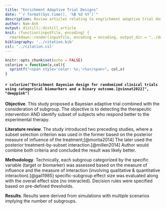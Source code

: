 ```yaml
---
title: "Enrichment Adaptive Trial Designs"
date: "`r format(Sys.time(), '%B %d %Y')`"
description: Review articles relating to engrichment adaptive trial design (ideally using Bayesian framework).
author: Nam-Anh
output: distill::distill_article
knit: (function(inputFile, encoding) {
  rmarkdown::render(inputFile, encoding = encoding, output_dir = "../docs")})
bibliography: '../citation.bib'
csl: '../citation.csl'
---
```


```r
knitr::opts_chunk$set(echo = FALSE)
colorize = function(x,col){
  sprintf("<span style='color: %s;'>%s</span>", col,x)
}
```

#### `r colorize("Enrichment Bayesian design for randomized clinical trials using categorical biomarkers and a binary outcome.[@vinnat2022]", "deeppink")`

**Objective**. This study proposed a Bayesian adaptive trial combined with the consideration of subgroup. The objective is to detecting the therapeutic intervention AND identify subset of subjects who respond better to the experimental therapy. 

**Literature review**. The study introduced two preceding studies, where a subset selection criterion was used in the former based on the posterior measure of influence of the treatment;[@morita2014] The later used  the posterior treatment-by-subset interaction.[@millen2014] Author would combine both criteria and concluded the result was likely better. 

**Methodology**. Technically, each subgroup categorized by the specific variable (target or biomarker) was assessed based on the measure of influence and the measure of interaction (involving qualitative & quantitative interaction).[@gail1985] specific-subgroup effect size was evaluated along with the overall effect size (no interacted). Decision rules were specified based on pre-defined thresholds.

**Results**. Results were derived from simulations with multiple scenarios implying the number of subgroups. 
